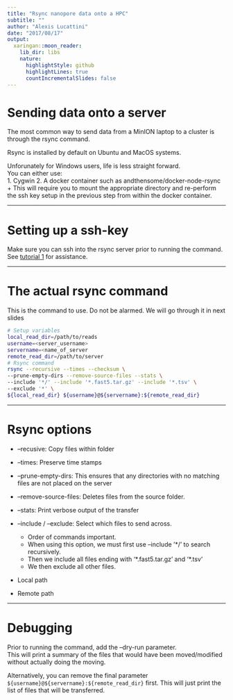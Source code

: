 ```yaml
---
title: "Rsync nanopore data onto a HPC"
subtitle: ""
author: "Alexis Lucattini"
date: "2017/08/17"
output:
  xaringan::moon_reader:
    lib_dir: libs
    nature:
      highlightStyle: github
      highlightLines: true
      countIncrementalSlides: false
---
```


# Sending data onto a server
The most common way to send data from a MinION laptop to a cluster is through the rsync command.  

Rsync is installed by default on Ubuntu and MacOS systems.

Unforunately for Windows users, life is less straight forward.  
You can either use:  
1. Cygwin
2. A docker container such as andthensome/docker-node-rsync 
  + This will require you to mount the appropriate directory and re-perform the ssh key setup in the previous step from within the docker container.

---

# Setting up a ssh-key
Make sure you can ssh into the rsync server prior to running the command.
See [tutorial 1](./basic_shell_logging.html) for assistance.

---

# The actual rsync command

This is the command to use. Do not be alarmed. We will go through it in next slides
```bash
# Setup variables
local_read_dir=/path/to/reads
username=<server_username>
servername=<name_of_server
remote_read_dir=/path/to/server
# Rsync command
rsync --recursive --times --checksum \
--prune-empty-dirs --remove-source-files --stats \
--include '*/' --include '*.fast5.tar.gz' --include '*.tsv' \
--exclude '*' \
${local_read_dir} ${username}@${servername}:${remote_read_dir}
```

---

# Rsync options
* --recusive: Copy files within folder

* --times: Preserve time stamps

* --prune-empty-dirs: This ensures that any directories with no matching files are not placed on the server

* --remove-source-files: Deletes files from the source folder.

* --stats: Print verbose output of the transfer
* --include / --exclude: Select which files to send across.
  + Order of commands important.
  + When using this option, we must first use --include '*/' to search recursively.
  + Then we include all files ending with '\*.fast5.tar.gz' and '\*.tsv'
  + We then exclude all other files.
* Local path

* Remote path

---

# Debugging

Prior to running the command, add the --dry-run parameter.  
This will print a summary of the files that would have been moved/modified without actually doing the moving.

Alternatively, you can remove the final parameter `${username}@${servername}:${remote_read_dir}` first. This will just print the list of files that will be transferred.
